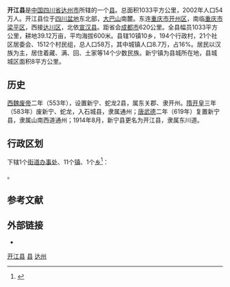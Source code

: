 {{Dablink|关于同名县份，参见：[[开江县_(消歧义)|开江县 (消歧义)]]。}}
{{Infobox China County
| Belong = [[四川省|四川省]][[达州市|达州市]]
| Photo = 
| Photoname = 
| officerTitle = 县委书记
| officer = 罗建
| officerTitle2 = 县长
| officer2 = 周建平（代）
}}
'''开江县'''是[[中国|中国]][[四川省|四川省]][[达州市|达州市]]所辖的一个[[县|县]]。总面积1033平方公里，2002年人口54万人。开江县位于[[四川盆地|四川盆地]]东北部，[[大巴山|大巴山]]南麓。东连[[重庆市|重庆市]][[开州区|开州区]]，南临[[重庆市|重庆市]][[梁平区|梁平区]]，西接[[达川区|达川区]]，北依[[宣汉县|宣汉县]]。距省会[[成都市|成都市]]620公里。全县幅员1033平方公里，耕地39.12万亩，平均海拔600米。县辖10镇10乡，194个行政村，21个社区居委会、1512个村民组，总人口58万，其中城镇人口8.7万，占16%。居民以汉族为主，居住着藏、满、回、土家等14个少数民族。新宁镇为县城所在地，县城城区面积8平方公里。

==历史==
[[西魏|西魏]][[元钦|废帝]]二年（553年），设置新宁、蛇龙2县，属东关郡、隶开州。[[隋|隋]][[开皇|开皇]]三年（583年）废新宁、蛇龙，入石城县，隶属通州；[[唐|唐]][[武德|武德]]二年（619年）复置新宁县，隶属山南西道通州；1914年8月，新宁县更名为开江县，隶属东川道。

== 行政区划 ==
{{PAGENAMEBASE}}下辖1个[[街道办事处|街道办事处]]、11个[[行政建制镇|镇]]、1个[[乡_(中华人民共和国)|乡]]<ref>{{PRC admin/ref sgc|51/17/23}}</ref>：

{{PRC admin/children|51/17/23}}。

== 参考文献 ==
{{reflist}}

== 外部链接 ==
* {{Official website|http://www.kaijiang.gov.cn/|name=开江县人民政府门户网站}}

{{开江县行政区划}}
{{达州市行政区划}}
{{四川行政区划}}

[[Category:开江县|]]
[[Category:达州区县市|县]]
[[Category:四川省县份|达州]]